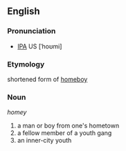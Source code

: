 ==English==

===Pronunciation===
* [[IPA]] US [ˈhoʊmi]

===Etymology===
shortened form of [[homeboy]]

===Noun===
''homey''

#a man or boy from one's hometown
#a fellow member of a youth gang
#an inner-city youth